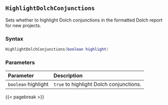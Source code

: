## `HighlightDolchConjunctions`

Sets whether to highlight Dolch conjunctions in the formatted Dolch report for new projects.

### Syntax {-}

``` .lua
HighlightDolchConjunctions(boolean highlight)
```

### Parameters {-}

**Parameter** | **Description**
| :-- | :-- |
|`boolean` highlight | `true` to highlight Dolch conjunctions. |

{{< pagebreak >}}